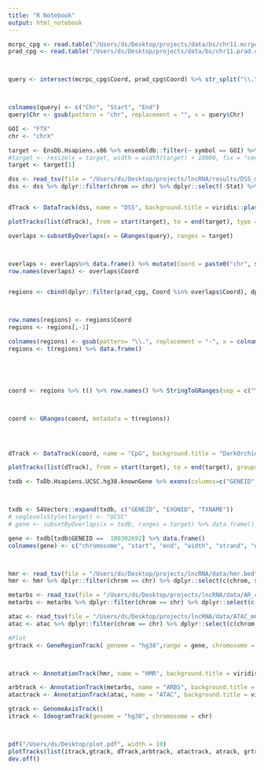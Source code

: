 ```yaml
---
title: "R Notebook"
output: html_notebook
---
```


```r
mcrpc_cpg <- read.table("/Users/ds/Desktop/projects/data/bs/chr11.mcrpc.cpg.txt", header = T)
prad_cpg <- read.table("/Users/ds/Desktop/projects/data/bs/chr11.prad.cpg.txt", header = T)



query <- intersect(mcrpc_cpg$Coord, prad_cpg$Coord) %>% str_split("\\.") %>% unlist() %>% matrix(ncol = 3, byrow = T) %>% data.frame() 



colnames(query) <- c("Chr", "Start", "End")
query$Chr <- gsub(pattern = "chr", replacement = "", x = query$Chr)

```

```r
GOI <- "FTX"
chr <- "chrX"

target <- EnsDb.Hsapiens.v86 %>% ensembldb::filter(~ symbol == GOI) %>% genes()
#target <- resize(x = target, width = width(target) + 10000, fix = "center")
target <- target[1]
```


```r


dss <- read_tsv(file = "/Users/ds/Desktop/projects/lncRNA/results/DSS_mCPRC_PRAD.bed", col_names = c("chrom", "start", "end", "Diff", "Stat"))
dss <- dss %>% dplyr::filter(chrom == chr) %>% dplyr::select(-Stat) %>% mutate(Diff = Diff * -100) %>% GRanges()


dTrack <- DataTrack(dss, name = "DSS", background.title = viridis::plasma(10)[8], fill = viridis::plasma(10)[8])

plotTracks(list(dTrack), from = start(target), to = end(target), type = c("histogram"), baseline = 0)

```


```r


overlaps <-subsetByOverlaps(x = GRanges(query), ranges = target) 



overlaps <- overlaps%>% data.frame() %>% mutate(Coord = paste0("chr", seqnames, ".", start, ".", end))
row.names(overlaps) <- overlaps$Coord


regions <- cbind(dplyr::filter(prad_cpg, Coord %in% overlaps$Coord), dplyr::select(dplyr::filter(mcrpc_cpg, Coord %in% overlaps$Coord), -Coord))



row.names(regions) <- regions$Coord
regions <- regions[,-1]

colnames(regions) <- gsub(pattern= "\\.", replacement = "-", x = colnames(regions))
regions <- t(regions) %>% data.frame()





coord <- regions %>% t() %>% row.names() %>% StringToGRanges(sep = c("\\.", "\\."))



coord <- GRanges(coord, metadata = t(regions))




dTrack <- DataTrack(coord, name = "CpG", background.title = "DarkOrchid4")

plotTracks(list(dTrack), from = start(target), to = end(target), groups = factor(ifelse( grepl(pattern = "SR", x = row.names(regions)), "PRAD", "mCRPC")), type = c("smooth"), legend=TRUE, lwd = 2)


```







```r
txdb <- TxDb.Hsapiens.UCSC.hg38.knownGene %>% exons(columns=c("GENEID", "EXONID", "TXNAME" ))



txdb <- S4Vectors::expand(txdb, c("GENEID", "EXONID", "TXNAME"))
# seqlevelsStyle(target) <- "UCSC"
# gene <- subsetByOverlaps(x = txdb, ranges = target) %>% data.frame()
```


```r
gene <- txdb[txdb$GENEID ==  100302692] %>% data.frame()
colnames(gene) <- c("chromosome", "start", "end", "width", "strand", "gene", "exon", "transcript")



hmr <- read_tsv(file = "/Users/ds/Desktop/projects/lncRNA/data/hmr.bed", col_names  = c("chrom", "start", "end"))
hmr <- hmr %>% dplyr::filter(chrom == chr) %>% dplyr::select(c(chrom, start, end)) %>% GRanges()

metarbs <- read_tsv(file = "/Users/ds/Desktop/projects/lncRNA/data/AR_chip_hg38.bed", col_names = c("chrom", "start", "end"))
metarbs <- metarbs %>% dplyr::filter(chrom == chr) %>% dplyr::select(c(chrom, start, end)) %>% GRanges()

atac <- read_tsv(file = "/Users/ds/Desktop/projects/lncRNA/data/ATAC_mCRPC_consensus.bed", col_names = c("chrom", "start", "end"))
atac <- atac %>% dplyr::filter(chrom == chr) %>% dplyr::select(c(chrom, start, end)) %>% GRanges()


```



```r


#Plot
grtrack <- GeneRegionTrack( genome = "hg38",range = gene, chromosome = chr , name = GOI, transcriptAnnotation = "transcript", background.panel = "lightyellow", background.title = viridis::plasma(10)[1], fill = viridis::plasma(10)[1], stacking = "dense", col = viridis::plasma(10)[1])



atrack <- AnnotationTrack(hmr, name = "HMR", background.title = viridis::plasma(10)[3],  background.panel ="lightgrey", fill =viridis::plasma(10)[3], col = viridis::plasma(10)[3])

arbtrack <- AnnotationTrack(metarbs, name = "ARBS", background.title = viridis::plasma(10)[6] , background.panel = "lightgrey", fill = viridis::plasma(10)[6], col = viridis::plasma(10)[6])
atactrack <- AnnotationTrack(atac, name = "ATAC", background.title = viridis::plasma(10)[4] , background.panel = "lightgrey", fill = viridis::plasma(10)[4], rotation = 90, col = viridis::plasma(10)[4])

gtrack <- GenomeAxisTrack()
itrack <- IdeogramTrack(genome = "hg38", chromosome = chr)



pdf("/Users/ds/Desktop/plot.pdf", width = 10)
plotTracks(list(itrack,gtrack, dTrack,arbtrack, atactrack, atrack, grtrack), from = start(target)- 1000, to = end(target) + 1000, type = "histogram")
dev.off()   
           


```



